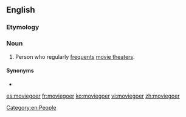 {{also|movie-goer}}
==English==

===Etymology===
{{suffix|movie|goer|lang=en}}

===Noun===
{{wikipedia}}
{{en-noun}}

# Person who regularly [[frequent#Verb|frequents]] [[movie theater]]s.

====Synonyms====
* {{l|en|filmgoer}}

[[Category:en:People]]

[[es:moviegoer]]
[[fr:moviegoer]]
[[ko:moviegoer]]
[[vi:moviegoer]]
[[zh:moviegoer]]
